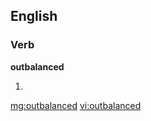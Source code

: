 ==English==

===Verb===
'''outbalanced'''

# {{past of|[[outbalance]]}}

[[mg:outbalanced]]
[[vi:outbalanced]]